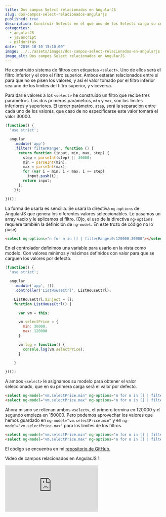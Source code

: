 ---
title: Dos campos Select relacionados en AngularJS
slug: dos-campos-select-relacionados-angularjs
published: true
description: Construir Selects en el que uno de los Selects carga su contenido en función del option seleccionado en el Select anterior
categories:
  - angularJS
  - javascript
  - pildoritas
date: "2016-10-10 15:10:00"
image: ../../assets/images/dos-campos-select-relacionados-en-angularjs.jpg
image_alt: Dos campos Select relacionados en AngularJS
---

He construido sistema de filtros con etiquetas <code>&lt;select&gt;</code>. Uno de ellos será el filtro inferior y el otro el filtro superior. Ambos estarán relacionados entre sí para que no se pisen los valores, y así el valor tomado por el filtro inferior sea uno de los límites del filtro superior, y viceversa.

Para darle valores a los <code>&lt;select&gt;</code> he construido un filtro que recibe tres parámetros. Los dos primeros parámetros, <code>min</code> y <code>max</code>, son los límites inferiores y superiores. El tercer parámetro, <code>step</code>, será la separación entre cada uno de los valores, que caso de no especificarse este valor tomará el valor 30000.

```javascript
(function() {
  'use strict';

  angular
    .module('app')
    .filter('filterRange', function () {
      return function (input, min, max, step) {
        step = parseInt(step) || 30000;
        min = parseInt(min);
        max = parseInt(max);
        for (var i = min; i < max; i += step)
          input.push(i);
        return input;
      };
    });

})();
```

La forma de usarla es sencilla. Se usará la directiva <code>ng-options</code> de AngularJS que genera los diferentes valores seleccionables. Le pasamos un array vacío y le aplicamos el filtro. (Ojo, el uso de la directiva <code>ng-options</code> requiere también la definición de <code>ng-model</code>. En este trozo de código no lo puse)

```html
<select ng-options="n for n in [] | filterRange:0:120000:30000"></select>
```

En el controlador definimos una variable para usarlo en la vista como modelo. Con valores mínimos y máximos definidos con valor para que se carguen los valores por defecto.

```javascript
(function() {
  'use strict';

  angular
    .module('app', [])
    .controller('ListHouseCtrl', ListHouseCtrl);

    ListHouseCtrl.$inject = [];
    function ListHouseCtrl() {

      var vm = this;

      vm.selectPrice = {
        min: 30000,
        max: 120000
      }

      vm.log = function() {
        console.log(vm.selectPrice);
      }

    }

})();
```

A ambos <code>&lt;select&gt;</code> le asignamos su modelo para obtener el valor seleccionado, que en su primera carga será el valor por defecto.

```html
<select ng-model="vm.selectPrice.min" ng-options="n for n in [] | filterRange:0:120000:30000"></select>
<select ng-model="vm.selectPrice.max" ng-options="n for n in [] | filterRange:150000:250000:30000"></select>
```

Ahora mismo se rellenan ambos <code>&lt;select&gt;</code>, el primero termina en 120000 y el segundo empieza en 150000. Pero podemos aprovechar los valores que hemos guardado en <code>ng-model="vm.selectPrice.min"</code> y en <code>ng-model="vm.selectPrice.max"</code> para los límites de los filtros.

```html
<select ng-model="vm.selectPrice.min" ng-options="n for n in [] | filterRange:0:vm.selectPrice.max:30000"></select>
<select ng-model="vm.selectPrice.max" ng-options="n for n in [] | filterRange:vm.selectPrice.min+30000:250000:30000"></select>
```

El código se encuentra en mi <a href="https://github.com/ivanalbizu/select_angular" target="_blank">repositorio de GitHub.</a>

Vídeo de campos relacionados en AngularJS 1

<iframe class="ratio-16-9" title={frontmatter.title} type="text/html" src="http://www.youtube.com/embed/xnti8Iz-m8c?autoplay=0&origin=https://ivanalbizu.eu/" frameborder="0"></iframe>
